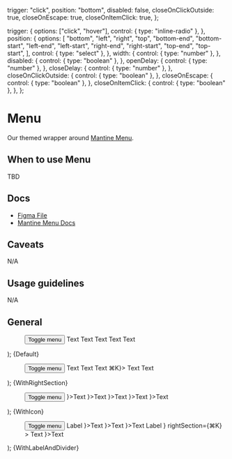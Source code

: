 
  trigger: "click",
  position: "bottom",
  disabled: false,
  closeOnClickOutside: true,
  closeOnEscape: true,
  closeOnItemClick: true,
};

  trigger: {
    options: ["click", "hover"],
    control: { type: "inline-radio" },
  },
  position: {
    options: [
      "bottom",
      "left",
      "right",
      "top",
      "bottom-end",
      "bottom-start",
      "left-end",
      "left-start",
      "right-end",
      "right-start",
      "top-end",
      "top-start",
    ],
    control: { type: "select" },
  },
  width: {
    control: { type: "number" },
  },
  disabled: {
    control: { type: "boolean" },
  },
  openDelay: {
    control: { type: "number" },
  },
  closeDelay: {
    control: { type: "number" },
  },
  closeOnClickOutside: {
    control: { type: "boolean" },
  },
  closeOnEscape: {
    control: { type: "boolean" },
  },
  closeOnItemClick: {
    control: { type: "boolean" },
  },
};

<Meta title="Layovers/Menu" component={Menu} args={args} argTypes={argTypes} />

# Menu

Our themed wrapper around [Mantine Menu](https://mantine.dev/core/menu/).

## When to use Menu

TBD

## Docs

- [Figma File](https://www.figma.com/file/MZhwfwmOaa8HeCBBUCeq7R/Menu?type=design&node-id=1-96&mode=design&t=Q0nq1hUkXN7VFjRt-0)
- [Mantine Menu Docs](https://mantine.dev/core/menu/)

## Caveats

N/A

## Usage guidelines

N/A

## General

  <Flex justify="center">
    <Menu {...args}>
      <Menu.Target>
        <Button>Toggle menu</Button>
      </Menu.Target>
      <Menu.Dropdown>
        <Menu.Item>Text</Menu.Item>
        <Menu.Item>Text</Menu.Item>
        <Menu.Item>Text</Menu.Item>
        <Menu.Item>Text</Menu.Item>
        <Menu.Item>Text</Menu.Item>
      </Menu.Dropdown>
    </Menu>
  </Flex>
);

<Canvas>
  <Story name="Default">{Default}</Story>
</Canvas>

  <Flex justify="center">
    <Menu {...args}>
      <Menu.Target>
        <Button>Toggle menu</Button>
      </Menu.Target>
      <Menu.Dropdown>
        <Menu.Item>Text</Menu.Item>
        <Menu.Item>Text</Menu.Item>
        <Menu.Item>Text</Menu.Item>
        <Menu.Item rightSection={<Text color="inherit">⌘K</Text>}>
          Text
        </Menu.Item>
        <Menu.Item>Text</Menu.Item>
      </Menu.Dropdown>
    </Menu>
  </Flex>
);

<Canvas>
  <Story name="WithRightSection">{WithRightSection}</Story>
</Canvas>

  <Flex justify="center">
    <Menu {...args}>
      <Menu.Target>
        <Button>Toggle menu</Button>
      </Menu.Target>
      <Menu.Dropdown>
        <Menu.Item icon={<Icon name="dashboard" />}>Text</Menu.Item>
        <Menu.Item icon={<Icon name="dashboard" />}>Text</Menu.Item>
        <Menu.Item icon={<Icon name="dashboard" />}>Text</Menu.Item>
        <Menu.Item icon={<Icon name="dashboard" />}>Text</Menu.Item>
        <Menu.Item icon={<Icon name="dashboard" />}>Text</Menu.Item>
      </Menu.Dropdown>
    </Menu>
  </Flex>
);

<Canvas>
  <Story name="WithIcon">{WithIcon}</Story>
</Canvas>

  <Flex justify="center">
    <Menu {...args}>
      <Menu.Target>
        <Button>Toggle menu</Button>
      </Menu.Target>
      <Menu.Dropdown>
        <Menu.Label>Label</Menu.Label>
        <Menu.Item icon={<Icon name="dashboard" />}>Text</Menu.Item>
        <Menu.Item icon={<Icon name="dashboard" />}>Text</Menu.Item>
        <Menu.Item icon={<Icon name="dashboard" />}>Text</Menu.Item>
        <Menu.Divider />
        <Menu.Label>Label</Menu.Label>
        <Menu.Item
          icon={<Icon name="dashboard" />}
          rightSection={<Text color="inherit">⌘K</Text>}
        >
          Text
        </Menu.Item>
        <Menu.Item icon={<Icon name="dashboard" />}>Text</Menu.Item>
      </Menu.Dropdown>
    </Menu>
  </Flex>
);

<Canvas>
  <Story name="WithLabelAndDivider">{WithLabelAndDivider}</Story>
</Canvas>
